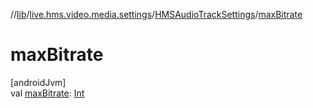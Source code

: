 //[lib](/api-reference/android/v2/home/content)/[live.hms.video.media.settings](../index)/[HMSAudioTrackSettings](index)/[maxBitrate](max-bitrate)

# maxBitrate

[androidJvm]\
val [maxBitrate](max-bitrate): [Int](https://kotlinlang.org/api/latest/jvm/stdlib/kotlin/-int/index.html)

